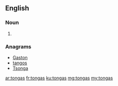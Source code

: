 ==English==

===Noun===
{{head|en|plural}}

# {{plural of|tonga|lang=en}}

===Anagrams===
* [[Gaston#English|Gaston]]
* [[tangos#English|tangos]]
* [[Tsonga#English|Tsonga]]

[[ar:tongas]]
[[fr:tongas]]
[[ku:tongas]]
[[mg:tongas]]
[[my:tongas]]